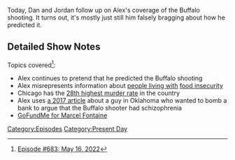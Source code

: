 {{DEFAULTSORT:
    #_EPISODE_0683:May 16, 2022
}}{{Episode
    | title           = May 16, 2022
    | caption         = [https://knowledgefight.libsyn.com/683-may-16-2022 Listen to this episode on Libsyn]
    | episodeNumber   = 683
    | length          = 01:06:05
    | airDate         = May 20, 2022
    | coverageDate    = May 16, 2022
    | previousEpisode = [[682: May 15, 2022]]
    | nextEpisode     = [[684: May 20, 2022]]
}}

{{Stub}}

Today, Dan and Jordan follow up on Alex's coverage of the Buffalo shooting.  It turns out, it's mostly just still him falsely bragging about how he predicted it.

==Detailed Show Notes==

Topics covered<ref>[https://knowledgefight.com/research/2022/5/19/episode-683-may-16-2022 Episode #683: May 16, 2022]</ref>:

*Alex continues to pretend that he predicted the Buffalo shooting
*Alex misrepresents information about [https://www.actionagainsthunger.org/world-hunger-facts-statistics people living with] [https://www.aljazeera.com/news/2021/11/8/un-warns-of-sharp-rise-in-number-of-people-facing-famine food insecurity]
*Chicago has the [https://www.cbsnews.com/pictures/murder-map-deadliest-u-s-cities/62/ 28th highest murder rate] in the country
*Alex uses [https://www.cbsnews.com/news/family-fbi-knew-oklahoma-bomb-plot-suspect-is-schizophrenic/ a 2017 article] about a guy in Oklahoma who wanted to bomb a bank to argue that the Buffalo shooter had schizophrenia
*[https://www.gofundme.com/f/well-never-forget-you-funeral-service-marcel GoFundMe for Marcel Fontaine]

[[Category:Episodes]]
[[Category:Present Day]]